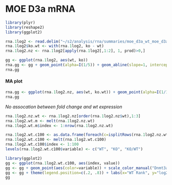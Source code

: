 MOE D3a mRNA
========================================================

```r
library(plyr)
library(reshape2)
library(ggplot2)
```

```r
rna.1log2 <- read.delim("~/s2/analysis/rna/summaries/moe_d3a_wt_moe_d3a_ko_mrna_1log2")
rna.1log2$ko.wt <- with(rna.1log2, ko - wt)
rna.1log2.nz <- rna.1log2[apply(rna.1log2[,1:2], 1, prod)>0,]
```


```r
gg <- ggplot(rna.1log2, aes(wt, ko))
rna.gg <- gg + geom_point(alpha=I(1/5)) + geom_abline(slope=1, intercept=0, color="red") + labs(title="FPKM Total norm")
rna.gg
```

#### MA plot
```r
rna.gg <- ggplot(rna.1log2.nz, aes(wt, ko.wt)) + geom_point(alpha=I(1/10)) + geom_density2d(breaks=seq(0, .5,.025)) + labs(title="FPKM UQ norm") + geom_hline(yintercept=0, color="red")
rna.gg
```

*No assocation between fold change and wt expression*

```r
rna.1log2.nz.wt <- rna.1log2.nz[order(rna.1log2.nz$wt),1:3]
rna.1log2.wt.m <- melt(rna.1log2.nz.wt)
rna.1log2.wt.m$index <- 1:nrow(rna.1log2.nz.wt)
```

```r
rna.1log2.wt.c100 <- as.data.frame(foreach(c=isplitRows(rna.1log2.nz.wt, chunks=100), .combine="rbind") %do% apply(c, 2, median))
rna.1log2.wt.c100 <- melt(rna.1log2.wt.c100)
rna.1log2.wt.c100$index <- 1:100
levels(rna.1log2.wt.c100$variable) <- c("WT", "KO", "KO/WT")
```

```r
library(ggplot2)    
gg <- ggplot(rna.1log2.wt.c100, aes(index, value))
gg <- gg + geom_point(aes(color=variable)) + scale_color_manual("Dnmt3a", values=col3)
gg <- gg + theme(legend.position=c(.2, .8)) + labs(x="WT Rank", y="log2(FPKM + 1)") + scale_x_continuous(breaks=seq(0, 100, 5))
gg
```